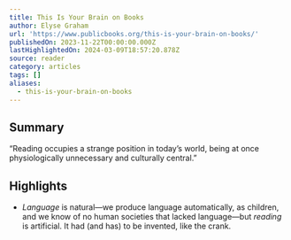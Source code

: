 ```yaml
---
title: This Is Your Brain on Books
author: Elyse Graham
url: 'https://www.publicbooks.org/this-is-your-brain-on-books/'
publishedOn: 2023-11-22T00:00:00.000Z
lastHighlightedOn: 2024-03-09T18:57:20.878Z
source: reader
category: articles
tags: []
aliases:
  - this-is-your-brain-on-books
---
```

## Summary

“Reading occupies a strange position in today’s world, being at once physiologically unnecessary and culturally central.”

## Highlights
- *Language* is natural—we produce language automatically, as children, and we know of no human societies that lacked language—but *reading* is artificial. It had (and has) to be invented, like the crank.
